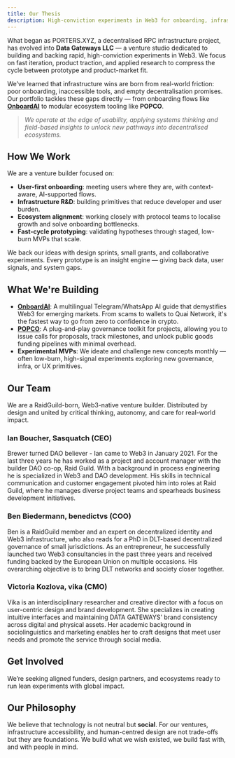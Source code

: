 ```yaml
---
title: Our Thesis
description: High-conviction experiments in Web3 for onboarding, infrastructure, and access.
---
```



What began as PORTERS.XYZ, a decentralised RPC infrastructure project, has evolved into **Data Gateways LLC** — a venture studio dedicated to building and backing rapid, high-conviction experiments in Web3. We focus on fast iteration, product traction, and applied research to compress the cycle between prototype and product-market fit.

We’ve learned that infrastructure wins are born from real-world friction: poor onboarding, inaccessible tools, and empty decentralisation promises. Our portfolio tackles these gaps directly — from onboarding flows like [**OnboardAI**](https://obi-livid.vercel.app/) to modular ecosystem tooling like **POPCO**.

> *We operate at the edge of usability, applying systems thinking and field-based insights to unlock new pathways into decentralised ecosystems.*


## How We Work

We are a venture builder focused on:

- **User-first onboarding**: meeting users where they are, with context-aware, AI-supported flows.
- **Infrastructure R&D**: building primitives that reduce developer and user burden.
- **Ecosystem alignment**: working closely with protocol teams to localise growth and solve onboarding bottlenecks.
- **Fast-cycle prototyping**: validating hypotheses through staged, low-burn MVPs that scale.

We back our ideas with design sprints, small grants, and collaborative experiments. Every prototype is an insight engine — giving back data, user signals, and system gaps.


## What We're Building

- **[OnboardAI](/projects/onboardai)**: A multilingual Telegram/WhatsApp AI guide that demystifies Web3 for emerging markets. From scams to wallets to Quai Network, it's the fastest way to go from zero to confidence in crypto.
- **[POPCO](/projects/popco)**: A plug-and-play governance toolkit for projects, allowing you to issue calls for proposals, track milestones, and unlock public goods funding pipelines with minimal overhead.
- **Experimental MVPs**: We ideate and challenge new concepts monthly — often low-burn, high-signal experiments exploring new governance, infra, or UX primitives.


## Our Team

We are a RaidGuild-born, Web3-native venture builder. Distributed by design and united by critical thinking, autonomy, and care for real-world impact.

### Ian Boucher, Sasquatch (CEO)

<div style={{ display: 'flex', gap: '1rem', alignItems: 'center', marginTop: '1rem' }}>
  <a href="https://github.com/boucherbox" target="_blank" rel="noopener noreferrer">
    <Icon name="github" label="GitHub" />
  </a>
  <a href="https://x.com/SasquatchTru" target="_blank" rel="noopener noreferrer">
    <Icon name="x.com" label="X.COM" />
  </a>
  <a href="https://www.linkedin.com/in/ian-h-boucher/" target="_blank" rel="noopener noreferrer">
    <Icon name="linkedin" label="LinkedIn" />
  </a>
  <a href="https://warpcast.com/sasquatchtru" target="_blank" rel="noopener noreferrer">
    <Icon name="farcaster" label="Farcaster" />
  </a>
  <a href="mailto:boucherbox21@gmail.com" target="_blank" rel="noopener noreferrer">
    <Icon name="email" label="Email" />
  </a>
</div>

Brewer turned DAO believer - Ian came to Web3 in January 2021. For the last three years he has worked as a project and account manager with the builder DAO co-op, Raid Guild. With a background in process engineering he is specialized in Web3 and DAO development. His skills in technical communication and customer engagement pivoted him into roles at Raid Guild, where he manages diverse project teams and spearheads business development initiatives.

### Ben Biedermann, benedictvs (COO)

<div style={{ display: 'flex', gap: '1rem', alignItems: 'center', marginTop: '1rem' }}>
  <a href="https://github.com/b3nedictvs" target="_blank" rel="noopener noreferrer">
    <Icon name="github" label="GitHub" />
  </a>
  <a href="https://x.com/b3nedictvs" target="_blank" rel="noopener noreferrer">
    <Icon name="x.com" label="X.COM" />
  </a>
  <a href="https://www.linkedin.com/in/ben-biedermann/" target="_blank" rel="noopener noreferrer">
    <Icon name="linkedin" label="LinkedIn" />
  </a>
  <a href="https://warpcast.com/benedictvs" target="_blank" rel="noopener noreferrer">
    <Icon name="farcaster" label="Farcaster" />
  </a>
  <a href="mailto:bb@dvctvs.wtf" target="_blank" rel="noopener noreferrer">
    <Icon name="email" label="Email" />
  </a>
</div>

Ben is a RaidGuild member and an expert on decentralized identity and Web3 infrastructure, who also reads for a PhD in DLT-based decentralized governance of small jurisdictions. As an entrepreneur, he successfully launched two Web3 consultancies in the past three years and received funding backed by the European Union on multiple occasions. His overarching objective is to bring DLT networks and society closer together.

### Victoria Kozlova, vika (CMO)

<div style={{ display: 'flex', gap: '1rem', alignItems: 'center', marginTop: '1rem' }}>
  <a href="https://github.com/vicosv" target="_blank" rel="noopener noreferrer">
    <Icon name="github" label="GitHub" />
  </a>
  <a href="https://x.com/vicosvv" target="_blank" rel="noopener noreferrer">
    <Icon name="x.com" label="X.COM" />
  </a>
  <a href="https://www.linkedin.com/in/kozlova-victoria/" target="_blank" rel="noopener noreferrer">
    <Icon name="linkedin" label="LinkedIn" />
  </a>
  <a href="https://warpcast.com/vicos" target="_blank" rel="noopener noreferrer">
    <Icon name="farcaster" label="Farcaster" />
  </a>
  <a href="mailto:vk@acurraent.com" target="_blank" rel="noopener noreferrer">
    <Icon name="email" label="Email" />
  </a>
</div>

Vika is an interdisciplinary researcher and creative director with a focus on user-centric design and brand development. She specializes in creating intuitive interfaces and maintaining DATA GATEWAYS' brand consistency across digital and physical assets. Her academic background in sociolinguistics and marketing enables her to craft designs that meet user needs and promote the service through social media.

## Get Involved

We’re seeking aligned funders, design partners, and ecosystems ready to run lean experiments with global impact.

## Our Philosophy

We believe that technology is not neutral but **social**. For our ventures, infrastructure accessibility, and human-centred design are not trade-offs but they are foundations. We build what we wish existed, we build fast with, and with people in mind.